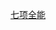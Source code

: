 {{Navbox
| name = 奥林匹克运动会田径比赛女子七项全能冠军
| title = [[File:Olympic rings.svg|30px]] [[奧林匹克運動會女子田徑獎牌得主列表|奧林匹克運動會女子五項全能和七項全能冠军]]
| titlestyle = background:gold;
| listclass = hlist
| group1 = [[女子五項全能|五項全能]]
| list1 = 
* 1964：{{flagicon|URS}} {{tsl|en|Irina Press||Irina Press}}
* 1968：{{flagicon|FRG}} [[英格丽德·贝克尔]]
* 1972：{{flagicon|GBR}} {{tsl|en|Mary Peters (athlete)||Mary Peters}}
* 1976：{{flagicon|GDR}} [[西格伦·西格尔]]
* 1980：{{flagicon|URS}} {{tsl|en|Nadezhda Tkachenko||Nadezhda Tkachenko}}

|group2 = [[七項全能]]
|list2 = 
* 1984：{{flagicon|AUS}} {{tsl|en|Glynis Nunn||Glynis Nunn}}
* 1988：{{flagicon|USA}} [[杰姬·乔伊娜-克西]]
* 1992：{{flagicon|USA}} [[杰姬·乔伊娜-克西]]
* 1996：{{flagicon|SYR}} [[加達·舒阿]]
* 2000：{{flagicon|GBR}} {{tsl|en|Denise Lewis||Denise Lewis}}
* 2004：{{flagicon|SWE}} [[卡罗琳娜·克吕夫特]]
* 2008：{{flagicon|UKR}} [[纳塔利娅·多布林斯卡]]
* 2012：{{flagicon|GBR}} [[謝茜嘉·恩尼斯-希爾]]
* 2016：{{flagicon|BEL}} [[纳菲萨图·蒂亚姆]]
* 2020：{{flagicon|BEL}} [[纳菲萨图·蒂亚姆]]

}}<noinclude>
[[Category:奥林匹克运动会田径比赛冠军导航模板|七项全能]]
</noinclude>